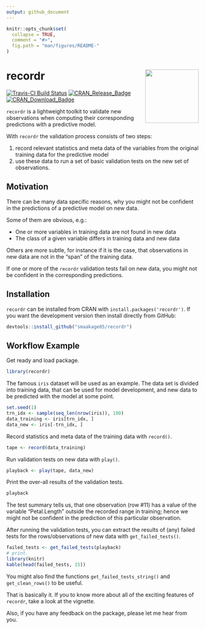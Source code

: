 ```yaml
---
output: github_document
---
```


<!-- README.md is generated from README.Rmd. Please edit that file -->

```r
knitr::opts_chunk$set(
  collapse = TRUE,
  comment = "#>",
  fig.path = "man/figures/README-"
)
```

# recordr <img src="man/figures/logo.png" align="right" height=140/>

[![Travis-CI Build Status](https://travis-ci.org/smaakage85/customsteps.svg?branch=master)](https://travis-ci.org/smaakage85/recordr)
[![CRAN\_Release\_Badge](http://www.r-pkg.org/badges/version-ago/modelgrid)](https://CRAN.R-project.org/package=recordr) [![CRAN\_Download\_Badge](http://cranlogs.r-pkg.org/badges/modelgrid)](https://CRAN.R-project.org/package=recordr)

`recordr` is a lightweight toolkit to validate new observations when computing
their corresponding predictions with a predictive model. 

With `recordr` the validation process consists of two steps: 

1. record relevant statistics and meta data of the variables from the original
training data for the predictive model 
2. use these data to run a set of basic validation tests on the new set of 
observations.

## Motivation

There can be many data specific reasons, why you might not be confident in the
predictions of a predictive model on new data. 

Some of them are obvious, e.g.:

* One or more variables in training data are not found in new data
* The class of a given variable differs in training data and new data

Others are more subtle, for instance if it is the case, that observations in 
new data are not in the "span" of the training data. 

If one or more of the `recordr` validation tests fail on new data, you might not
be confident in the corresponding predictions.

## Installation

`recordr` can be installed from CRAN with `install.packages('recordr')`. 
If you want the development version then install directly from GitHub:

```r
devtools::install_github("smaakage85/recordr")
```

## Workflow Example

Get ready and load package.

```r
library(recordr)
```

The famous `iris` dataset will be used as an example. The data set is divided
into training data, that can be used for model development, and new data to be
predicted with the model at some point.

```r
set.seed(1)
trn_idx <- sample(seq_len(nrow(iris)), 100)
data_training <- iris[trn_idx, ]
data_new <- iris[-trn_idx, ]
```

Record statistics and meta data of the training data with `record()`.

```r
tape <- record(data_training)
```

Run validation tests on new data with `play()`.

```r
playback <- play(tape, data_new)
```

Print the over-all results of the validation tests.

```r
playback
```

The test summary tells us, that one observation (row #11) has a value of 
the variable "Petal.Length" outside the recorded range in training; hence we 
might not be confident in the prediction of this particular observation.

After running the validation tests, you can extract the results of (any) failed 
tests for the rows/observations of new data with `get_failed_tests()`.

```r
failed_tests <- get_failed_tests(playback)
# print.
library(knitr)
kable(head(failed_tests, 15))
```

You might also find the functions `get_failed_tests_string()` and 
`get_clean_rows()` to be useful.

That is basically it. If you to know more about all of the exciting features 
of `recordr`, take a look at the vignette.

Also, if you have any feedback on the package, please let me hear from you.


